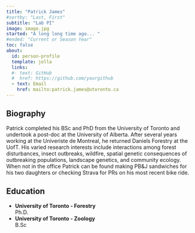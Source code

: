 ```yaml
---
title: "Patrick James"
#sortby: "Last, First"
subtitle: "Lab PI"
image: image.jpg
started: "A long long time ago... "
#ended: "Current or Season Year"
toc: false
about:
  id: person-profile
  template: jolla
  links:
  #- text: GitHub
  #  href: https://github.com/yourgithub
  - text: Email
    href: mailto:patrick.james@utoronto.ca
---
```


::: {#person-profile}
:::
## Biography

Patrick completed his BSc and PhD from the University of Toronto and undertook a post-doc at the University of Alberta. After several years working at the Univeriste de Montreal, he returned Daniels Forestry at the UofT. His varied research interests include interactions among forest disturbances, insect outbreaks, wildfire, spatial genetic consequences of outbreaking populations, landscape genetics, and community ecology. When not in the office Patrick can be found making PB&J sandwiches for his two daughters or checking Strava for PRs on his most recent bike ride.

## Education

-   **University of Toronto - Forestry**<br /> Ph.D.
-   **University of Toronto - Zoology**<br /> B.Sc    